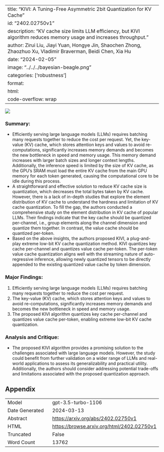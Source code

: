 
---
title: "KIVI: A Tuning-Free Asymmetric 2bit Quantization for KV Cache"
id: "2402.02750v1"
description: "KV cache size limits LLM efficiency, but KIVI algorithm reduces memory usage and increases throughput."
author: Zirui Liu, Jiayi Yuan, Hongye Jin, Shaochen Zhong, Zhaozhuo Xu, Vladimir Braverman, Beidi Chen, Xia Hu
date: "2024-02-05"
image: "../../../bayesian-beagle.png"
categories: ['robustness']
format:
  html:
    code-overflow: wrap
---

![](../../../bayesian-beagle.png)

### Summary:
- Efficiently serving large language models (LLMs) requires batching many requests together to reduce the cost per request. Yet, the key-value (KV) cache, which stores attention keys and values to avoid re-computations, significantly increases memory demands and becomes the new bottleneck in speed and memory usage. This memory demand increases with larger batch sizes and longer context lengths. Additionally, the inference speed is limited by the size of KV cache, as the GPU’s SRAM must load the entire KV cache from the main GPU memory for each token generated, causing the computational core to be idle during this process.
- A straightforward and effective solution to reduce KV cache size is quantization, which decreases the total bytes taken by KV cache. However, there is a lack of in-depth studies that explore the element distribution of KV cache to understand the hardness and limitation of KV cache quantization. To fill the gap, the authors conducted a comprehensive study on the element distribution in KV cache of popular LLMs. Their findings indicate that the key cache should be quantized per-channel, i.e., group elements along the channel dimension and quantize them together. In contrast, the value cache should be quantized per-token.
- Based on the above insights, the authors proposed KIVI, a plug-and-play extreme low-bit KV cache quantization method. KIVI quantizes key cache per-channel and quantizes value cache per-token. The per-token value cache quantization aligns well with the streaming nature of auto-regressive inference, allowing newly quantized tensors to be directly appended to the existing quantized value cache by token dimension.

### Major Findings:
1. Efficiently serving large language models (LLMs) requires batching many requests together to reduce the cost per request.
2. The key-value (KV) cache, which stores attention keys and values to avoid re-computations, significantly increases memory demands and becomes the new bottleneck in speed and memory usage.
3. The proposed KIVI algorithm quantizes key cache per-channel and quantizes value cache per-token, enabling extreme low-bit KV cache quantization.

### Analysis and Critique:
- The proposed KIVI algorithm provides a promising solution to the challenges associated with large language models. However, the study could benefit from further validation on a wider range of LLMs and real-world applications to assess its generalizability and practical utility. Additionally, the authors should consider addressing potential trade-offs and limitations associated with the proposed quantization approach.

## Appendix

|          |          |
|----------|----------|
| Model     | gpt-3.5-turbo-1106       |
| Date Generated     | 2024-03-13       |
| Abstract | [https://arxiv.org/abs/2402.02750v1](https://arxiv.org/abs/2402.02750v1)        |
| HTML     | [https://browse.arxiv.org/html/2402.02750v1](https://browse.arxiv.org/html/2402.02750v1)       |
| Truncated       | False       |
| Word Count       | 13762       |